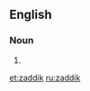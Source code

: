 ==English==

===Noun===
{{en-noun}}

# {{alternative spelling of|tzaddik}}

[[et:zaddik]]
[[ru:zaddik]]